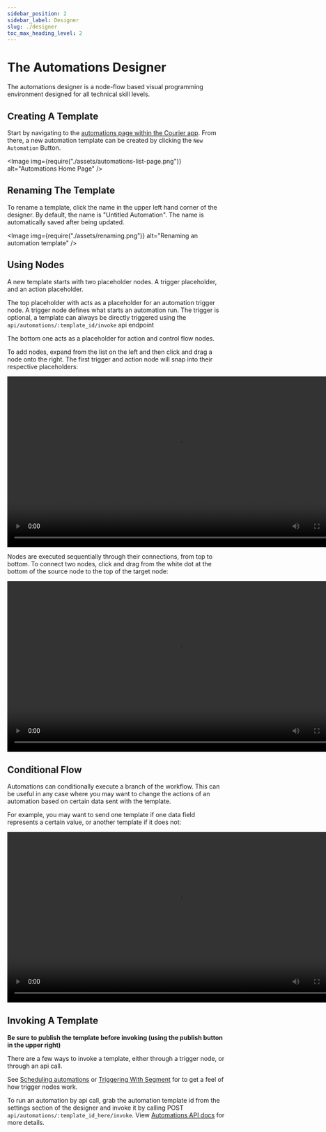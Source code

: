```yaml
---
sidebar_position: 2
sidebar_label: Designer
slug: ./designer
toc_max_heading_level: 2
---
```



# The Automations Designer

The automations designer is a node-flow based visual programming environment designed for all
technical skill levels.

## Creating A Template

Start by navigating to the [automations page within the Courier
app](https://app.courier.com/automations). From there, a new automation template can be created by
clicking the `New Automation` Button.

<Image img={require("./assets/automations-list-page.png")} alt="Automations Home Page" />

## Renaming The Template

To rename a template, click the name in the upper left hand corner of the designer. By default, the
name is "Untitled Automation". The name is automatically saved after being updated.

<Image img={require("./assets/renaming.png")} alt="Renaming an automation template" />

## Using Nodes

A new template starts with two placeholder nodes. A trigger placeholder, and an action placeholder.

The top placeholder with acts as a placeholder for an automation trigger node. A trigger node
defines what starts an automation run. The trigger is optional, a template can always be directly
triggered using the `api/automations/:template_id/invoke` api endpoint

The bottom one acts as a placeholder for action and control flow nodes.

To add nodes, expand from the list on the left and then click and drag a node onto the right. The
first trigger and action node will snap into their respective placeholders:

<video width="783" loop autoplay controls>
  <source src={draggingNodesURL} />
</video>

Nodes are executed sequentially through their connections, from top to bottom. To connect two
nodes, click and drag from the white dot at the bottom of the source node to the top of the
target node:

<video width="783" loop autoplay controls>
  <source src={connectingNodesURL} />
</video>

## Conditional Flow

Automations can conditionally execute a branch of the workflow. This can be useful in any
case where you may want to change the actions of an automation based on certain data sent
with the template.

For example, you may want to send one template if one data field represents a certain value,
or another template if it does not:

<video width="783" loop autoplay controls>
  <source src={ifNodeURL} />
</video>

## Invoking A Template

**Be sure to publish the template before invoking (using the publish button in the upper right)**

There are a few ways to invoke a template, either through a trigger node, or through an api call.

See [Scheduling automations](./scheduling.mdx) or [Triggering With Segment](./segment.mdx) for to get
a feel of how trigger nodes work.

To run an automation by api call, grab the automation template id from the settings section of
the designer and invoke it by calling POST `api/automations/:template_id_here/invoke`. View
[Automations API docs](https://www.courier.com/docs/reference/automation/invoke-template/) for
more details.
